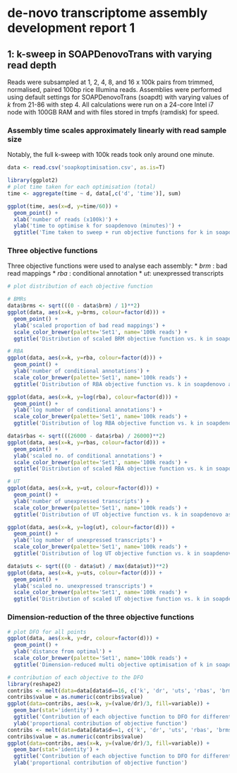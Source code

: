 de-novo transcriptome assembly development report 1
=================================================

## 1: k-sweep in SOAPDenovoTrans with varying read depth

Reads were subsampled at 1, 2, 4, 8, and 16 x 100k pairs from trimmed, normalised, paired 100bp rice Illumina reads.
Assemblies were performed using default settings for SOAPDenovoTrans (soapdt) with varying values of *k* from 21-86 with step 4.
All calculations were run on a 24-core Intel i7 node with 100GB RAM and with files stored in tmpfs (ramdisk) for speed.

### Assembly time scales approximately linearly with read sample size

Notably, the full k-sweep with 100k reads took only around one minute.
```r
data <- read.csv('soapkoptimisation.csv', as.is=T)

library(ggplot2)
# plot time taken for each optimisation (total)
time <- aggregate(time ~ d, data[,c('d', 'time')], sum)

ggplot(time, aes(x=d, y=time/60)) +
  geom_point() +
  xlab('number of reads (x100k)') +
  ylab('time to optimise k for soapdenovo (minutes)') +
  ggtitle('Time taken to sweep + run objective functions for k in soapdenovo with increasing read depth')
```

### Three objective functions

Three objective functions were used to analyse each assembly:
* _brm_ : bad read mappings
* _rba_ : conditional annotation
* _ut_: unexpressed transcripts

```r

# plot distribution of each objective function

# BMRs
data$brms <- sqrt(((0 - data$brm) / 1)**2)
ggplot(data, aes(x=k, y=brms, colour=factor(d))) +
  geom_point() +
  ylab('scaled proportion of bad read mappings') +
  scale_color_brewer(palette='Set1', name='100k reads') +
  ggtitle('Distribution of scaled BRM objective function vs. k in soapdenovo assemblies with varying read depth')

# RBA
ggplot(data, aes(x=k, y=rba, colour=factor(d))) +
  geom_point() +
  ylab('number of conditional annotations') +
  scale_color_brewer(palette='Set1', name='100k reads') +
  ggtitle('Distribution of RBA objective function vs. k in soapdenovo assemblies with varying read depth')

ggplot(data, aes(x=k, y=log(rba), colour=factor(d))) +
  geom_point() +
  ylab('log number of conditional annotations') +
  scale_color_brewer(palette='Set1', name='100k reads') +
  ggtitle('Distribution of log RBA objective function vs. k in soapdenovo assemblies with varying read depth')

data$rbas <- sqrt(((26000 - data$rba) / 26000)**2)
ggplot(data, aes(x=k, y=rbas, colour=factor(d))) +
  geom_point() +
  ylab('scaled no. of conditional annotations') +
  scale_color_brewer(palette='Set1', name='100k reads') +
  ggtitle('Distribution of scaled RBA objective function vs. k in soapdenovo assemblies with varying read depth')

# UT
ggplot(data, aes(x=k, y=ut, colour=factor(d))) +
  geom_point() +
  ylab('number of unexpressed transcripts') +
  scale_color_brewer(palette='Set1', name='100k reads') +
  ggtitle('Distribution of UT objective function vs. k in soapdenovo assemblies with varying read depth')

ggplot(data, aes(x=k, y=log(ut), colour=factor(d))) +
  geom_point() +
  ylab('log number of unexpressed transcripts') +
  scale_color_brewer(palette='Set1', name='100k reads') +
  ggtitle('Distribution of log UT objective function vs. k in soapdenovo assemblies with varying read depth')

data$uts <- sqrt(((0 - data$ut) / max(data$ut))**2)
ggplot(data, aes(x=k, y=uts, colour=factor(d))) +
  geom_point() +
  ylab('scaled no. unexpressed transcripts') +
  scale_color_brewer(palette='Set1', name='100k reads') +
  ggtitle('Distribution of scaled UT objective function vs. k in soapdenovo assemblies with varying read depth')
```

### Dimension-reduction of the three objective functions
```r
# plot DFO for all points
ggplot(data, aes(x=k, y=dr, colour=factor(d))) +
  geom_point() +
  ylab('distance from optimal') +
  scale_color_brewer(palette='Set1', name='100k reads') +
  ggtitle('Dimension-reduced multi objective optimisation of k in soapdenovo assemblies with varying read depth')

# contribution of each objective to the DFO
library(reshape2)
contribs <- melt(data=data[data$d==16, c('k', 'dr', 'uts', 'rbas', 'brms')], id=c('k', 'dr'))
contribs$value = as.numeric(contribs$value)
ggplot(data=contribs, aes(x=k, y=(value/dr)/3, fill=variable)) + 
  geom_bar(stat='identity') +
  ggtitle('Contribution of each objective function to DFO for different values of k with 1600k reads') +
  ylab('proportional contribution of objective function')
contribs <- melt(data=data[data$d==1, c('k', 'dr', 'uts', 'rbas', 'brms')], id=c('k', 'dr'))
contribs$value = as.numeric(contribs$value)
ggplot(data=contribs, aes(x=k, y=(value/dr)/3, fill=variable)) + 
  geom_bar(stat='identity') +
  ggtitle('Contribution of each objective function to DFO for different values of k with 100k reads') +
  ylab('proportional contribution of objective function')
```

